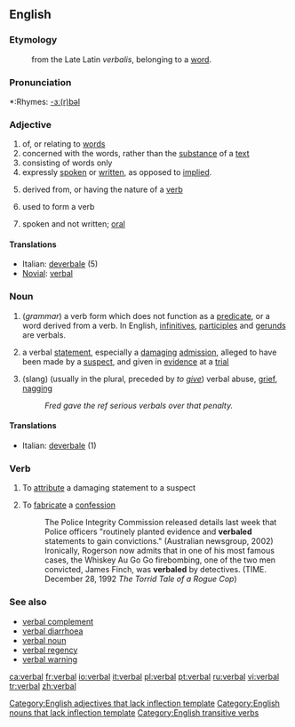 ==English==
===Etymology===
:from the Late Latin ''verbalis'', belonging to a [[word]].

===Pronunciation===
*:Rhymes: [[Rhymes:English:-ɜː(r)bəl|-ɜː(r)bəl]]

===Adjective===
{{en-adj|-}}

# of, or relating to [[word]]s
# concerned with the words, rather than the [[substance]] of a [[text]]
# consisting of words only
# expressly [[spoken]] or [[written]], as opposed to [[implied]].
# {{italbrac|grammar}} derived from, or having the nature of a [[verb]]
# {{italbrac|grammar}} used to form a verb
# spoken and not written; [[oral]]

====Translations====
{{top}}
*Italian: [[deverbale]] (5)
*[[Novial]]: [[verbal]]
{{mid}}
{{bottom}}

===Noun===
{{en-noun}}
#(''grammar'') a verb form which does not function as a [[predicate]], or a word derived from a verb. In English, [[infinitive]]s, [[participle]]s and [[gerund]]s are verbals.
#{{rfv-sense}} a verbal [[statement]], especially a [[damaging]] [[admission]], alleged to have been made by a [[suspect]], and given in [[evidence]] at a [[trial]]
#{{rfv-sense}} (slang) (usually in the plural, preceded by ''to [[give]]'') verbal abuse, [[grief]], [[nag]]ging
#:''Fred gave the ref serious verbals over that penalty.''

====Translations====
*Italian: [[deverbale]] {{m}} (1)

===Verb===
{{en-verb}}
#{{rfv-sense}} {{transitive}} To [[attribute]] a damaging statement to a suspect
#{{rfv-sense}} {{transitive}} To [[fabricate]] a [[confession]]
#:The Police Integrity Commission released details last week that Police officers "routinely planted evidence and '''verbaled''' statements to gain convictions." (Australian newsgroup, 2002)
#:Ironically, Rogerson now admits that in one of his most famous cases, the Whiskey Au Go Go firebombing, one of the two men convicted, James Finch, was '''verbaled''' by detectives. (TIME. December 28, 1992 ''The Torrid Tale of a Rogue Cop'')

===See also===
*[[verbal complement]]
*[[verbal diarrhoea]]
*[[verbal noun]]
*[[verbal regency]]
*[[verbal warning]]

[[Category:English adjectives that lack inflection template]]
[[Category:English nouns that lack inflection template]]
[[Category:English transitive verbs]]

[[ca:verbal]]
[[fr:verbal]]
[[io:verbal]]
[[it:verbal]]
[[pl:verbal]]
[[pt:verbal]]
[[ru:verbal]]
[[vi:verbal]]
[[tr:verbal]]
[[zh:verbal]]